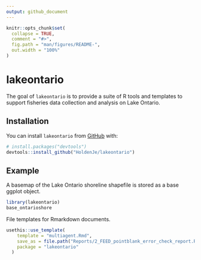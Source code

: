 ```yaml
---
output: github_document
---
```


<!-- README.md is generated from README.Rmd. -->

```r
knitr::opts_chunk$set(
  collapse = TRUE,
  comment = "#>",
  fig.path = "man/figures/README-",
  out.width = "100%"
)
```

# lakeontario

<!-- badges: start -->
<!-- badges: end -->

The goal of `lakeontario` is to provide a suite of R tools and templates to support fisheries data collection and analysis on Lake Ontario.

## Installation

You can install `lakeontario` from [GitHub](https://github.com/) with:

``` r
# install.packages("devtools")
devtools::install_github("HoldenJe/lakeontario")
```

## Example

A basemap of the Lake Ontario shoreline shapefile is stored as a base ggplot object.

```r
library(lakeontario)
base_ontarioshore
```

File templates for Rmarkdown documents.
```r
usethis::use_template(
    template = "multiagent.Rmd",
    save_as = file.path("Reports/2_FEED_pointblank_error_check_report.Rmd"),
    package = "lakeontario"
  )

```

